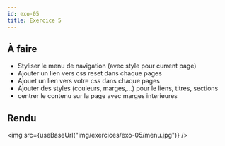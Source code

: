 ```yaml
---
id: exo-05
title: Exercice 5
---
```



## À faire

- Styliser le menu de navigation (avec style pour current page)
- Ajouter un lien vers css reset dans chaque pages
- Ajouet un lien vers votre css dans chaque pages
- Ajouter des styles (couleurs, marges,…) pour le liens, titres, sections
- centrer le contenu sur la page avec marges interieures

## Rendu

<img src={useBaseUrl("img/exercices/exo-05/menu.jpg")} />
